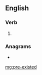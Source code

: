 {{also|preexisted}}
==English==

===Verb===
{{head|en|verb form}}

# {{en-past of|pre-exist}}

===Anagrams===
* {{l|en|expediters}}

[[mg:pre-existed]]
